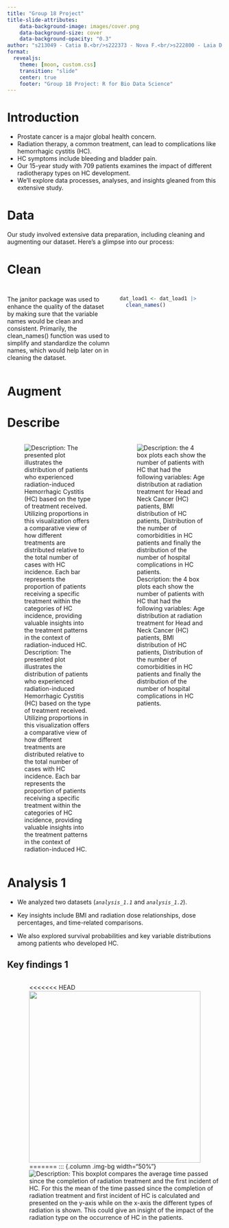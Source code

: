 ```yaml
---
title: "Group 18 Project"
title-slide-attributes:
    data-background-image: images/cover.png
    data-background-size: cover
    data-background-opacity: "0.3"
author: "s213049 - Catia B.<br/>s222373 - Nova F.<br/>s222800 - Laia D.<br/>s222854 - Minke O.<br/>s230204 - Eirini G."
format: 
  revealjs:
    theme: [moon, custom.css]
    transition: "slide"
    center: true
    footer: "Group 18 Project: R for Bio Data Science"
---
```


# Introduction

-   Prostate cancer is a major global health concern.
-   Radiation therapy, a common treatment, can lead to complications like hemorrhagic cystitis (HC).
-   HC symptoms include bleeding and bladder pain.
-   Our 15-year study with 709 patients examines the impact of different radiotherapy types on HC development.
-   We'll explore data processes, analyses, and insights gleaned from this extensive study.

# Data

Our study involved extensive data preparation, including cleaning and augmenting our dataset. Here's a glimpse into our process:

# Clean

## 

::: columns
::: {.column width="50%"}
The janitor package was used to enhance the quality of the dataset by making sure that the variable names would be clean and consistent. Primarily, the clean_names() function was used to simplify and standardize the column names, which would help later on in cleaning the dataset.
:::

::: {.column width="50%"}
``` r
dat_load1 <- dat_load1 |> 
  clean_names()
```
:::
:::

# Augment

# Describe

::: columns
::: {.column .img-bg width="50%"}
![Description: The presented plot illustrates the distribution of patients who experienced radiation-induced Hemorrhagic Cystitis (HC) based on the type of treatment received. Utilizing proportions in this visualization offers a comparative view of how different treatments are distributed relative to the total number of cases with HC incidence. Each bar represents the proportion of patients receiving a specific treatment within the categories of HC incidence, providing valuable insights into the treatment patterns in the context of radiation-induced HC.](images/key_plot_1.1-01.png)
:::

::: {.column .img-bg width="50%"}
![Description: the 4 box plots each show the number of patients with HC that had the following variables: Age distribution at radiation treatment for Head and Neck Cancer (HC) patients, BMI distribution of HC patients, Distribution of the number of comorbidities in HC patients and finally the distribution of the number of hospital complications in HC patients.](images/key_plot_1.8-02.png)
:::
:::

# Analysis 1

-   We analyzed two datasets (*`analysis_1.1`* and *`analysis_1.2`*).

-   Key insights include BMI and radiation dose relationships, dose percentages, and time-related comparisons.

-   We also explored survival probabilities and key variable distributions among patients who developed HC.

## Key findings 1

::: columns
::: {.column .img-bg width="50%"}
![This plot shows the Analysis of Radiation Dose Percentages in correlation to the different radiation types. According to literature, a standardized threshold has been added distinguishing Low, Medium, and High Levels across various radiation types. From the plot below, we can observe that high radiation dosages are only used in ebrt,adjuvant and imrt. Also, the two most used radiation therapies are ebrt medium dose and imrt medium dose.](images/key_plot_1.3-01.png)
:::

<<<<<<< HEAD
![](images/key_plot_1.9-01.png){width="400"}
=======
::: {.column .img-bg width="50%"}
![Description: This boxplot compares the average time passed since the completion of radiation treatment and the first incident of HC. For this the mean of the time passed since the completion of radiation treatment and first incident of HC is calculated and presented on the y-axis while on the x-axis the different types of radiation is shown. This could give an insight of the impact of the radiation type on the occurrence of HC in the patients.](images/key_plot_1.4-02.png)
:::
>>>>>>> 937235a8ebdd27ae439640419395c46fdfd25bc4
:::

## Key findings 2

::: columns
::: {.column .img-bg width="50%"}
![Description: This plot illustrates the relationship between radiation dosage and duration across different types of cancer. Each cancer type is represented in a separate subplot for easy comparison, and the points are color-coded by radiation type. This visualization effectively displays complex data in a clear and comparative manner, ideal for in-depth analysis.](images/key_plot_1.10.png)
:::

::: {.column .img-bg width="50%"}
![Description: The boxplot shows the amount of patients with HC and the hospital complications they experienced, while on the y-axis the number of hospital compilations are presented. Only the patients with more than 1 compilation are shown.](images/key_plot_1.11.png)

<<<<<<< HEAD
![](images/key_plot_1.8-01.png){width="400"}
=======
*Description of the right image.*
>>>>>>> 937235a8ebdd27ae439640419395c46fdfd25bc4
:::
:::

# Analysis 2

## Key findings

::: columns
::: {.column .img-bg width="50%"}
![Principal Component Analysis By doing a Principal Component Analysis in the data set we will reduce its dimmensionality and figure out if patients cancer organ have similar values in quantitative variables Grading system, Radiation dosage, Duration of radiation, Number of comorbidities.](images/key_plot_2.1.png){width="80%"}

Data points aren't grouped by cancer organ. 

Why do we get this spared data points?

-\> Outliers

-\> Small sample size

-\> Low % explained variance
:::

::: {.column .img-bg width="50%"}
![Description: scatterplot with a linear regression line, using the ggplot2 package. The plot visualizes the relationship between the variables age_at_radiation and num_comorbidities with respect to the number of days admitted to the hospital (num_days_admitted). The plot helps visualize the relationship between age, number of comorbidities, and the predicted number of days admitted. Points that deviate from the regression line may indicate observations with higher or lower than expected days admitted, providing insights into potential patterns or outliers in the data.](images/key_plot_2.4.png)
:::
:::

# Discussion

-   Our study unveils potential underreporting in HC cases, despite advancements in radiation therapy.
-   Limitations include its retrospective nature and focus on the Detroit region.
-   These findings provide valuable insights, informing future medical practices and research.

# Conclusion

Thank you for attending our presentation. We hope our study's insights contribute to better understanding and management of HC in prostate cancer treatment. Any questions or discussions are welcome.
